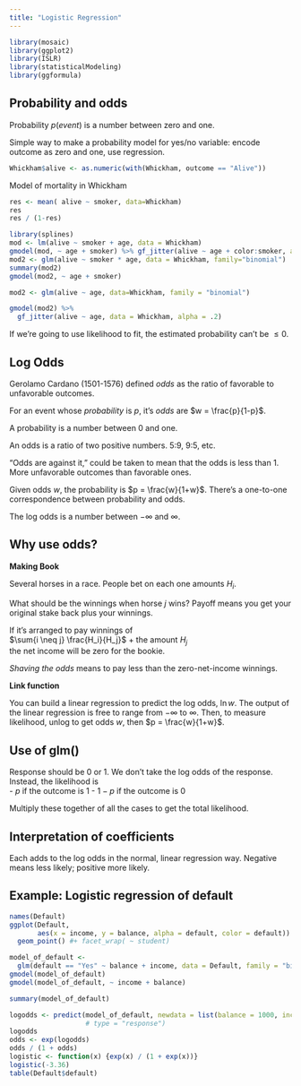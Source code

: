 ```yaml
---
title: "Logistic Regression"
---
```



```r
library(mosaic)
library(ggplot2)
library(ISLR)
library(statisticalModeling)
library(ggformula)
```


## Probability and odds

Probability $p(event)$ is a number between zero and one.

Simple way to make a probability model for yes/no variable: encode outcome as zero and one, use regression.
```r
Whickham$alive <- as.numeric(with(Whickham, outcome == "Alive"))
```

Model of mortality in Whickham
```r
res <- mean( alive ~ smoker, data=Whickham)
res
res / (1-res)
```

```r
library(splines)
mod <- lm(alive ~ smoker + age, data = Whickham)
gmodel(mod, ~ age + smoker) %>% gf_jitter(alive ~ age + color:smoker, alpha = .2, data = Whickham)
mod2 <- glm(alive ~ smoker * age, data = Whickham, family="binomial")
summary(mod2)
gmodel(mod2, ~ age + smoker)
```


```r
mod2 <- glm(alive ~ age, data=Whickham, family = "binomial")

gmodel(mod2) %>%
  gf_jitter(alive ~ age, data = Whickham, alpha = .2)
```

If we're going to use likelihood to fit, the estimated probability can't be $\leq 0$.

## Log Odds

Gerolamo Cardano (1501-1576) defined *odds* as the ratio of favorable to unfavorable outcomes.

For an event whose *probability* is $p$, it's *odds* are $w = \frac{p}{1-p}$.

A probability is a number between 0 and one.

An odds is a ratio of two positive numbers. 5:9, 9:5, etc.

"Odds are against it," could be taken to mean that the odds is less than 1.  More unfavorable outcomes than favorable ones.

Given odds $w$, the probability is $p = \frac{w}{1+w}$.  There's a one-to-one correspondence between probability and odds.

The log odds is a number between $-\infty$ and $\infty$.  

## Why use odds?

**Making Book**

Several horses in a race.  People bet on each one amounts $H_i$.

What should be the winnings when horse $j$ wins? Payoff means you get your original stake back plus your winnings.

If it's arranged to pay winnings of     
$\sum{i \neq j} \frac{H_i}{H_j}$ + the amount $H_j$   
the net income will be zero for the bookie.

*Shaving the odds* means to pay less than the zero-net-income winnings.  

**Link function**

You can build a linear regression to predict the log odds, $\ln w$.  The output of the linear regression is free to range from $-\infty$ to $\infty$.  Then, to measure likelihood, unlog to get odds $w$, then $p = \frac{w}{1+w}$.

## Use of glm() 

Response should be 0 or 1.  We don't take the log odds of the response.  Instead, the likelihood is    
- $p$ if the outcome is 1
- $1-p$ if the outcome is 0

Multiply these together of all the cases to get the total likelihood.

## Interpretation of coefficients

Each adds to the log odds in the normal, linear regression way.  Negative means less likely; positive more likely.  

## Example: Logistic regression of default

```r
names(Default)
ggplot(Default, 
       aes(x = income, y = balance, alpha = default, color = default)) + 
  geom_point() #+ facet_wrap( ~ student)
```

```r
model_of_default <-
  glm(default == "Yes" ~ balance + income, data = Default, family = "binomial")
gmodel(model_of_default)
gmodel(model_of_default, ~ income + balance)

summary(model_of_default)

logodds <- predict(model_of_default, newdata = list(balance = 1000, income = 40000)) #,
                   # type = "response")
logodds
odds <- exp(logodds)
odds / (1 + odds)
logistic <- function(x) {exp(x) / (1 + exp(x))}
logistic(-3.36)
table(Default$default)
```














